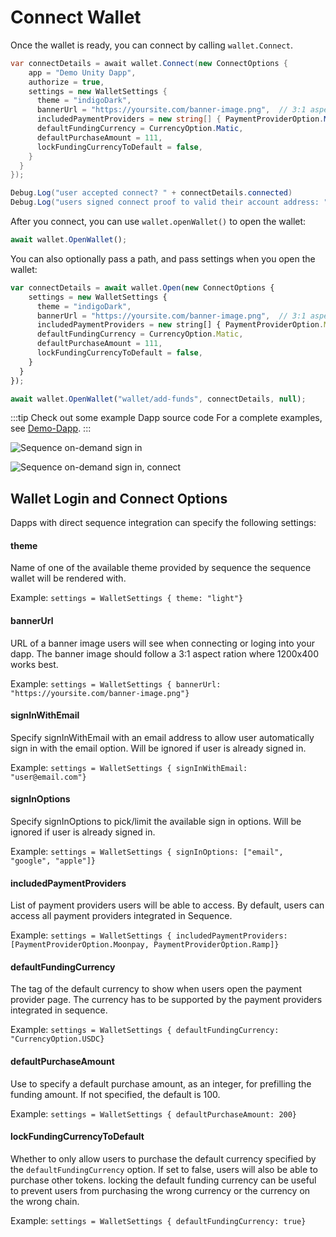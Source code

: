 
# Connect Wallet
Once the wallet is ready, you can connect by calling `wallet.Connect`.
```cs
var connectDetails = await wallet.Connect(new ConnectOptions {
    app = "Demo Unity Dapp",
    authorize = true,
    settings = new WalletSettings {
      theme = "indigoDark",
      bannerUrl = "https://yoursite.com/banner-image.png",  // 3:1 aspect ratio, 1200x400 works best
      includedPaymentProviders = new string[] { PaymentProviderOption.Moonpay, PaymentProviderOption.Ramp },
      defaultFundingCurrency = CurrencyOption.Matic,
      defaultPurchaseAmount = 111,
      lockFundingCurrencyToDefault = false,
    }
  }
});

Debug.Log("user accepted connect? " + connectDetails.connected)
Debug.Log("users signed connect proof to valid their account address: ", connectDetails.proof)
```

After you connect, you can use `wallet.openWallet()` to open the wallet:

```ts
await wallet.OpenWallet();
```

You can also optionally pass a path, and pass settings when you open the wallet:

```ts
var connectDetails = await wallet.Open(new ConnectOptions {
    settings = new WalletSettings {
      theme = "indigoDark",
      bannerUrl = "https://yoursite.com/banner-image.png",  // 3:1 aspect ratio, 1200x400 works best
      includedPaymentProviders = new string[] { PaymentProviderOption.Moonpay, PaymentProviderOption.Ramp },
      defaultFundingCurrency = CurrencyOption.Matic,
      defaultPurchaseAmount = 111,
      lockFundingCurrencyToDefault = false,
    }
  }
});

await wallet.OpenWallet("wallet/add-funds", connectDetails, null);
```

:::tip Check out some example Dapp source code
For a complete examples, see [Demo-Dapp](https://github.com/0xsequence/web3-unity-sdk).
:::

![Sequence on-demand sign in](/img/build/sign-in-fresh.png)

![Sequence on-demand sign in, connect](/img/build/sign-in-connect.png)

## Wallet Login and Connect Options
Dapps with direct sequence integration can specify the following settings:

#### **theme**
Name of one of the available theme provided by sequence the sequence wallet will be rendered with. 

Example: `settings = WalletSettings { theme: "light"} `

#### **bannerUrl**
URL of a banner image users will see when connecting or loging into your dapp. The banner image should follow a 3:1 aspect ration where 1200x400 works best.

Example: `settings = WalletSettings { bannerUrl: "https://yoursite.com/banner-image.png"} `

#### **signInWithEmail**
Specify signInWithEmail with an email address to allow user automatically sign in with the email option. Will be ignored if user is already signed in.

Example: `settings = WalletSettings { signInWithEmail: "user@email.com"} `

#### **signInOptions**
Specify signInOptions to pick/limit the available sign in options. Will be ignored if user is already signed in.

Example: `settings = WalletSettings { signInOptions: ["email", "google", "apple"]} `

#### **includedPaymentProviders**
List of payment providers users will be able to access. By default, users can access all payment providers integrated in Sequence.

Example: `settings = WalletSettings { includedPaymentProviders: [PaymentProviderOption.Moonpay, PaymentProviderOption.Ramp]} `

#### **defaultFundingCurrency**
The tag of the default currency to show when users open the payment provider page. The currency has to be supported by the payment providers integrated in sequence.

Example:  `settings = WalletSettings { defaultFundingCurrency: "CurrencyOption.USDC} `

#### **defaultPurchaseAmount**
Use to specify a default purchase amount, as an integer, for prefilling the funding amount. If not specified, the default is 100.

Example:  `settings = WalletSettings { defaultPurchaseAmount: 200} `


#### **lockFundingCurrencyToDefault**
Whether to only allow users to purchase the default currency specified by the `defaultFundingCurrency` option. If set to false, users will also be able to purchase other tokens. locking the default funding currency can be useful to prevent users from purchasing the wrong currency or the currency on the wrong chain.

Example: `settings = WalletSettings { defaultFundingCurrency: true} `
